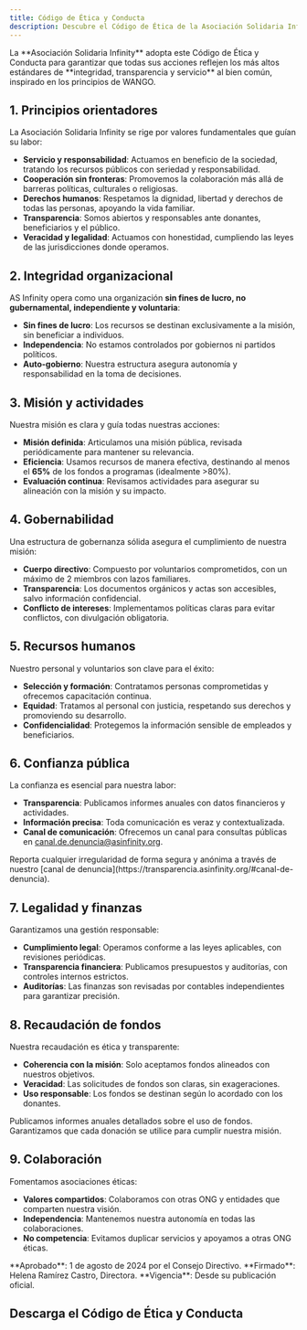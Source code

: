 ```yaml
---
title: Código de Ética y Conducta
description: Descubre el Código de Ética de la Asociación Solidaria Infinity en su portal de transparencia en Canarias, basado en WANGO para integridad y responsabilidad.
---
```



<Aside type="note" title="Compromiso ético">
La **Asociación Solidaria Infinity** adopta este Código de Ética y Conducta para garantizar que todas sus acciones reflejen los más altos estándares de **integridad, transparencia y servicio** al bien común, inspirado en los principios de WANGO.
</Aside>

## 1. Principios orientadores

La Asociación Solidaria Infinity se rige por valores fundamentales que guían su labor:

- **Servicio y responsabilidad**: Actuamos en beneficio de la sociedad, tratando los recursos públicos con seriedad y responsabilidad.
- **Cooperación sin fronteras**: Promovemos la colaboración más allá de barreras políticas, culturales o religiosas.
- **Derechos humanos**: Respetamos la dignidad, libertad y derechos de todas las personas, apoyando la vida familiar.
- **Transparencia**: Somos abiertos y responsables ante donantes, beneficiarios y el público.
- **Veracidad y legalidad**: Actuamos con honestidad, cumpliendo las leyes de las jurisdicciones donde operamos.

## 2. Integridad organizacional

AS Infinity opera como una organización **sin fines de lucro, no gubernamental, independiente y voluntaria**:

- **Sin fines de lucro**: Los recursos se destinan exclusivamente a la misión, sin beneficiar a individuos.
- **Independencia**: No estamos controlados por gobiernos ni partidos políticos.
- **Auto-gobierno**: Nuestra estructura asegura autonomía y responsabilidad en la toma de decisiones.

## 3. Misión y actividades

Nuestra misión es clara y guía todas nuestras acciones:

- **Misión definida**: Articulamos una misión pública, revisada periódicamente para mantener su relevancia.
- **Eficiencia**: Usamos recursos de manera efectiva, destinando al menos el **65%** de los fondos a programas (idealmente >80%).
- **Evaluación continua**: Revisamos actividades para asegurar su alineación con la misión y su impacto.

## 4. Gobernabilidad

Una estructura de gobernanza sólida asegura el cumplimiento de nuestra misión:

- **Cuerpo directivo**: Compuesto por voluntarios comprometidos, con un máximo de 2 miembros con lazos familiares.
- **Transparencia**: Los documentos orgánicos y actas son accesibles, salvo información confidencial.
- **Conflicto de intereses**: Implementamos políticas claras para evitar conflictos, con divulgación obligatoria.

## 5. Recursos humanos

Nuestro personal y voluntarios son clave para el éxito:

- **Selección y formación**: Contratamos personas comprometidas y ofrecemos capacitación continua.
- **Equidad**: Tratamos al personal con justicia, respetando sus derechos y promoviendo su desarrollo.
- **Confidencialidad**: Protegemos la información sensible de empleados y beneficiarios.

## 6. Confianza pública

La confianza es esencial para nuestra labor:

- **Transparencia**: Publicamos informes anuales con datos financieros y actividades.
- **Información precisa**: Toda comunicación es veraz y contextualizada.
- **Canal de comunicación**: Ofrecemos un canal para consultas públicas en [canal.de.denuncia@asinfinity.org](mailto:canal.de.denuncia@asinfinity.org).

<Aside type="tip" title="Canal de denuncias">
Reporta cualquier irregularidad de forma segura y anónima a través de nuestro [canal de denuncia](https://transparencia.asinfinity.org/#canal-de-denuncia).
</Aside>

## 7. Legalidad y finanzas

Garantizamos una gestión responsable:

- **Cumplimiento legal**: Operamos conforme a las leyes aplicables, con revisiones periódicas.
- **Transparencia financiera**: Publicamos presupuestos y auditorías, con controles internos estrictos.
- **Auditorías**: Las finanzas son revisadas por contables independientes para garantizar precisión.

## 8. Recaudación de fondos

Nuestra recaudación es ética y transparente:

- **Coherencia con la misión**: Solo aceptamos fondos alineados con nuestros objetivos.
- **Veracidad**: Las solicitudes de fondos son claras, sin exageraciones.
- **Uso responsable**: Los fondos se destinan según lo acordado con los donantes.

<CardGrid>
  <Card title="Transparencia financiera">
    Publicamos informes anuales detallados sobre el uso de fondos.
  </Card>
  <Card title="Ética en donaciones">
    Garantizamos que cada donación se utilice para cumplir nuestra misión.
  </Card>
</CardGrid>

## 9. Colaboración

Fomentamos asociaciones éticas:

- **Valores compartidos**: Colaboramos con otras ONG y entidades que comparten nuestra visión.
- **Independencia**: Mantenemos nuestra autonomía en todas las colaboraciones.
- **No competencia**: Evitamos duplicar servicios y apoyamos a otras ONG éticas.

<Aside type="caution" title="Fecha de aprobación">
**Aprobado**: 1 de agosto de 2024 por el Consejo Directivo.  
**Firmado**: Helena Ramírez Castro, Directora.  
**Vigencia**: Desde su publicación oficial.
</Aside>

## Descarga el Código de Ética y Conducta

<DocCardLink ref="6" />